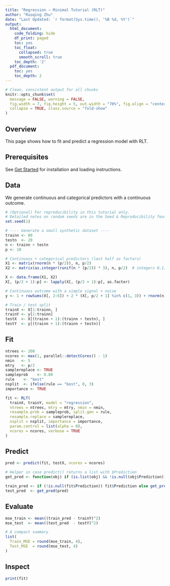 ```yaml
---
title: "Regression — Minimal Tutorial (RLT)"
author: "Ruoqing Zhu"
date: "Last Updated: `r format(Sys.time(), '%B %d, %Y')`"
output:
  html_document:
    code_folding: hide
    df_print: paged
    toc: yes
    toc_float:
      collapsed: true
      smooth_scroll: true
    toc_depth: '2'
  pdf_document:
    toc: yes
    toc_depth: 2
---
```


```r
# Clean, consistent output for all chunks
knitr::opts_chunk$set(
  message = FALSE, warning = FALSE,
  fig.width = 7, fig.height = 5, out.width = "70%", fig.align = "center",
  collapse = TRUE, class.source = "fold-show"
)
```

## Overview

This page shows how to fit and predict a regression model with RLT.

## Prerequisites

See [Get Started](articles/Test-RLT.html) for installation and loading instructions.

## Data

We generate continuous and categorical predictors with a continuous outcome.

```r
# (Optional) For reproducibility in this tutorial only.
# Detailed notes on random seeds are in the Seed & Reproducibility feature page.
set.seed(1)

# ---- Generate a small synthetic dataset ----
trainn <- 80
testn  <- 20
n <- trainn + testn
p <- 10

# Continuous + categorical predictors (last half as factors)
X1 <- matrix(rnorm(n * (p/2)), n, p/2)
X2 <- matrix(as.integer(runif(n * (p/2)) * 3), n, p/2)  # integers 0,1,2

X <- data.frame(X1, X2)
X[, (p/2 + 1):p] <- lapply(X[, (p/2 + 1):p], as.factor)

# Continuous outcome with a simple signal + noise
y <- 1 + rowSums(X[, 2:6]) + 2 * (X[, p/2 + 1] %in% c(1, 3)) + rnorm(n)

# Train / test split
trainX <- X[1:trainn, ]
trainY <- y[1:trainn]
testX  <- X[(trainn + 1):(trainn + testn), ]
testY  <- y[(trainn + 1):(trainn + testn)]
```

## Fit

```r
ntrees <- 200
ncores <- max(1, parallel::detectCores() - 1)
nmin   <- 5
mtry   <- p/2
samplereplace <- TRUE
sampleprob    <- 0.80
rule    <- "best"
nsplit  <- ifelse(rule == "best", 0, 3)
importance <- TRUE

fit <- RLT(
  trainX, trainY, model = "regression",
  ntrees = ntrees, mtry = mtry, nmin = nmin,
  resample.prob = sampleprob, split.gen = rule,
  resample.replace = samplereplace,
  nsplit = nsplit, importance = importance,
  param.control = list(alpha = 0),
  ncores = ncores, verbose = TRUE
)
```

## Predict

```r
pred <- predict(fit, testX, ncores = ncores)

# Helper in case predict() returns a list with $Prediction
get_pred <- function(obj) if (is.list(obj) && !is.null(obj$Prediction)) obj$Prediction else as.numeric(obj)

train_pred <- if (!is.null(fit$Prediction)) fit$Prediction else get_pred(predict(fit, trainX, ncores = ncores))
test_pred  <- get_pred(pred)
```

## Evaluate

```r
mse_train <- mean((train_pred - trainY)^2)
mse_test  <- mean((test_pred  - testY)^2)

# A compact summary
list(
  Train_MSE = round(mse_train, 4),
  Test_MSE  = round(mse_test, 4)
)
```

## Inspect

```r
print(fit)
```
